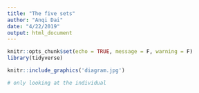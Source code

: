```yaml
---
title: "The five sets"
author: "Anqi Dai"
date: "4/22/2019"
output: html_document
---
```


```r
knitr::opts_chunk$set(echo = TRUE, message = F, warning = F)
library(tidyverse)

```

```r
knitr::include_graphics('diagram.jpg')
```

```r
# only looking at the individual 
```


